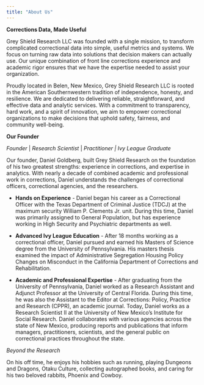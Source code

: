 ```yaml
---
title: "About Us"
---
```


**Corrections Data, Made Useful**

Grey Shield Research LLC was founded with a single mission, to transform complicated correctional data into simple, useful metrics and systems. We focus on turning raw data into solutions that decision makers can actually use. Our unique combination of front line corrections experience and academic rigor ensures that we have the expertise needed to assist your organization.

Proudly located in Belen, New Mexico, Grey Shield Research LLC is rooted in the American Southernwestern tradition of independence, honesty, and resilience. We are dedicated to delivering reliable, straightforward, and effective data and analytic services. With a commitment to transparency, hard work, and a spirit of innovation, we aim to empower correctional organizations to make decisions that uphold safety, fairness, and community well-being.

**Our Founder**

*Founder* \| *Research Scientist* \| *Practitioner \| Ivy League Graduate*

Our founder, Daniel Goldberg, built Grey Shield Research on the foundation of his two greatest strengths: experience in corrections, and expertise in analytics. With nearly a decade of combined academic and professional work in corrections, Daniel understands the challenges of correctional officers, correctional agencies, and the researchers.

-   **Hands on Experience** - Daniel began his career as a Correctional Officer with the Texas Department of Criminal Justice (TDCJ) at the maximum security William P. Clements Jr. unit. During this time, Daniel was primarily assigned to General Population, but has experience working in High Security and Psychiatric departments as well.

-   **Advanced Ivy League Education** - After 18 months working as a correctional officer, Daniel pursued and earned his Masters of Science degree from the University of Pennsylvania. His masters thesis examined the impact of Administrative Segregation Housing Policy Changes on Misconduct in the California Department of Corrections and Rehabilitation.

-   **Academic and Professional Expertise** - After graduating from the University of Pennsylvania, Daniel worked as a Research Assistant and Adjunct Professor at the University of Central Florida. During this time, he was also the Assistant to the Editor at Corrections: Policy, Practice and Research (CPPR), an academic journal. Today, Daniel works as a Research Scientist II at the University of New Mexico's Institute for Social Research. Daniel collaborates with various agencies across the state of New Mexico, producing reports and publications that inform managers, practitioners, scientists, and the general public on correctional practices throughout the state.

*Beyond the Research*

On his off time, he enjoys his hobbies such as running, playing Dungeons and Dragons, Otaku Culture, collecting autographed books, and caring for his two beloved rabbits, Phoenix and Cowboy.
